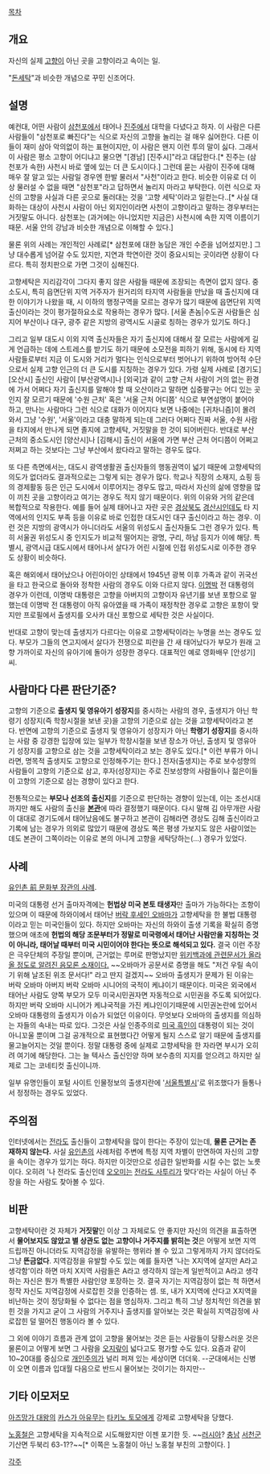 [[목차]]
== 개요 ==
자신의 실제 [[고향]]이 아닌 곳을 고향이라고 속이는 일.

"[[돈세탁]]"과 비슷한 개념으로 꾸민 신조어다.

== 설명 ==
예컨대, 어떤 사람이 [[삼천포]]에서 태어나 [[진주]]에서 대학을 다녔다고 하자. 이 사람은 다른 사람들이 "삼천포로 빠진다"는 식으로 자신의 고향을 놀리는 걸 매우 싫어한다. 다른 이들이 재미 삼아 악의없이 하는 표현이지만, 이 사람은 왠지 이런 투의 말이 싫다. 그래서 이 사람은 평소 고향이 어디냐고 물으면 "[경남] [진주시]"라고 대답한다.[* 진주는 (삼천포가 속한) 사천시 바로 옆에 있는 더 큰 도시이다.] 그런데 묻는 사람이 진주에 대해 매우 잘 알고 있는 사람일 경우엔 한발 물러서 "사천"이라고 한다. 비슷한 이유로 더 이상 물러설 수 없을 때면 "삼천포"라고 답하면서 놀리지 마라고 부탁한다. 이런 식으로 자신의 고향을 사실과 다른 곳으로 둘러대는 것을 '고향 세탁'이라고 일컫는다..[* 사실 대화하는 대상이 사천시 사람이 아닌 외지인이라면 사천이 고향이라고 말하는 경우부터는 거짓말도 아니다. 삼천포는 (과거에는 아니었지만 지금은) 사천시에 속한 지역 이름이기 때문. 서울 안의 강남과 비슷한 개념으로 이해할 수 있다.] 

물론 위의 사례는 개인적인 사례로[* 삼천포에 대한 농담은 개인 수준을 넘어섰지만.] 그냥 대수롭게 넘어갈 수도 있지만, 지연과 학연이란 것이 중요시되는 곳이라면 상황이 다르다. 특히 정치판으로 가면 그것이 심해진다.

고향세탁은 지리감각이 그다지 좋지 않은 사람들 때문에 조장되는 측면이 없지 않다. 중소도시, 특히 읍면단위 지역 거주자가 원거리의 타지역 사람들을 만났을 때 출신지에 대한 이야기가 나왔을 때, 시 이하의 행정구역을 모르는 경우가 많기 때문에 읍면단위 지역 출신이라는 것이 평가절하요소로 작용하는 경우가 많다. [서울 촌놈|수도권 사람들은 심지어 부산이나 대구, 광주 같은 지방의 광역시도 시골로 칭하는 경우가 있기도 하다.] 

그리고 일부 대도시 이외 지역 출신자들은 자기 출신지에 대해서 잘 모르는 사람에게 길게 언급하는 데에 스트레스를 받기도 하기 때문에 소모전을 피하기 위해, 동시에 타 지역 사람들로부터 지금 이 도시와 거리가 멀다는 인식으로부터 벗어나기 위하여 방어적 수단으로서 실제 고향 인근의 더 큰 도시를 지칭하는 경우가 있다. 가령 실제 사례로 [경기도] [오산시] 출신인 사람이 [부산광역시]나 [외국]과 같이 고향 근처 사람이 거의 없는 환경에 가서 어쩌다 자기 출신지를 말해야 할 때 오산이라고 말하면 십중팔구는 어디 있는 곳인지 잘 모르기 때문에 '수원 근처' 혹은 '서울 근처 어디쯤' 식으로 부연설명이 붙어야 하고, 만나는 사람마다 그런 식으로 대화가 이어지다 보면 나중에는 [귀차니즘]이 몰려와서 그냥 '수원', '서울'이라고 대충 말하게 되는데 그러다 어쩌다 진짜 서울, 수원 사람을 타지에서 만나게 되면 졸지에 고향세탁, 거짓말을 한 것이 되어버린다. 반대로 부산 근처의 중소도시인 [양산시]나 [김해시] 출신이 서울에 가면 부산 근처 어디쯤이 어쩌고저쩌고 하는 것보다는 그냥 부산에서 왔다라고 말하는 경우도 많다.

또 다른 측면에서는, 대도시 광역생활권 출신자들의 행동권역이 넓기 때문에 고향세탁의 의도가 없더라도 결과적으로는 그렇게 되는 경우가 많다. 학교나 직장의 소재지, 쇼핑 등의 경제활동 등은 인근 도시에서 이루어지는 경우도 많고, 따라서 자신의 삶에 영향을 많이 끼친 곳을 고향이라고 여기는 경우도 적지 않기 때문이다. 위의 이유와 거의 같은데 복합적으로 작용한다. 예를 들어 실제 태어나고 자란 곳은 [[경상북도]] [[경산시]]인데도 타 지역에서의 인지도 부족 등을 이유로 바로 인접한 대도시인 대구 출신이라고 하는 경우. 이런 것은 지방의 광역시가 아니더라도 서울의 위성도시 출신자들도 그런 경우가 있다. 특히 서울권 위성도시 중 인지도가 비교적 떨어지는 광명, 구리, 하남 등지가 이에 해당. 특별시, 광역시급 대도시에서 태어나서 살다가 어린 시절에 인접 위성도시로 이주한 경우도 상황이 비슷하다.

혹은 해외에서 태어났으나 어린아이인 상태에서 1945년 광복 이후 가족과 같이 귀국선을 타고 한국으로 돌아와 정착한 사람의 경우도 이와 다르지 않다. [[이명박]] 전 대통령의 경우가 이런데, 이명박 대통령은 고향을 아버지의 고향이자 유년기를 보낸 포항으로 말했는데 이명박 전 대통령이 아직 유아였을 때 가족이 재정착한 경우로 고향은 포항이 맞지만 프로필에서 출생지를 오사카 대신 포항으로 세탁한 것은 사실이다.

반대로 고향이 맞는데 출생지가 다르다는 이유로 고향세탁이라는 누명을 쓰는 경우도 있다. 부모가 그들의 연고지에서 살다가 전쟁으로 피란을 간 새 태어났다가 부모가 원래 고향 가까이로 자신의 유아기에 돌아가 성장한 경우다. 대표적인 예로 영화배우 [안성기] 씨.
== 사람마다 다른 판단기준? ==
고향의 기준으로 '''출생지 및 영유아기 성장지'''를 중시하는 사람의 경우, 출생지가 아닌 학령기 성장지(즉 학창시절을 보낸 곳)을 고향의 기준으로 삼는 것을 고향세탁이라고 본다. 반면에 고향의 기준으로 출생지 및 영유아기 성장지가 아닌 '''학령기 성장지'''를 중시하는 사람 중 강경한 입장에 있는 일부가 학창시절을 보낸 장소가 아닌, 출생지 및 영유아기 성장지를 고향으로 삼는 것을 고향세탁이라고 보는 경우도 있다.[* 이런 부류가 아니라면, 명목적 출생지도 고향으로 인정해주기는 한다.] 전자(출생지)는 주로 보수성향의 사람들이 고향의 기준으로 삼고, 후자(성장지)는 주로 진보성향의 사람들이나 젊은이들이 고향의 기준으로 삼는 경향이 있다고 한다.

전통적으로는 '''부모나 선조의 출신지'''를 기준으로 판단하는 경향이 있는데, 이는 조선시대까지만 해도 사람의 출신을 '''[[본관]]'''에 따라 결정했기 때문이다. 다시 말해 김 아무개란 사람이 대대로 경기도에서 태어났음에도 불구하고 본관이 김해라면 경상도 김해 출신이라고 기록에 남는 경우가 의외로 많았기 때문에 경상도 쪽은 평생 가보지도 않은 사람이었는데도 본관이 그쪽이라는 이유로 본의 아니게 고향을 세탁당하는(…) 경우가 있었다.
== 사례 ==
[http://www.sjbnews.com/blog2/editor_list.php?idxno=1080&cidxno=2&page=1&blog_id=darisil 유인촌 前 문화부 장관의 사례].

미국의 대통령 선거 출마자격에는 '''헌법상 미국 본토 태생자'''만 출마가 가능하다는 조항이 있으며 이 때문에 하와이에서 태어난 [[버락 후세인 오바마]]가 고향세탁을 한 불법 대통령이라고 믿는 미국인들이 있다. 하지만 오바마는 자신의 하와이 출생 기록을 확실히 증명했으며 애초에 '''헌법의 해당 조문부터가 정말로 미국령에서 태어난 사람만을 지칭하는 것이 아니라, 태어날 때부터 미국 시민이어야 한다는 뜻으로 해석되고 있다.''' 결국 이런 주장은 극우단체의 주장일 뿐이며, 근거없는 루머로 판명났지만 [http://en.wikipedia.org/wiki/Barack_Obama_citizenship_conspiracy_theories 위키백과에 관련문서가 올라올 정도로 알려진 음모론 소재이다.] ~~오바마가 공문서로 증명을 해도 "저건 우릴 속이기 위해 날조된 위조 문서다!" 라고 딴지 걸겠지~~ 
오바마 출생지가 문제가 된 이유는 버락 오바마 아버지 버락 오바마 시니어의 국적이 케냐이기 때문이다. 미국은 외국에서 태어난 사람도 양쪽 부모가 모두 미국시민권자면 자동적으로 시민권을 주도록 되어있다. 하지만 버락 오바마 시니어가 케냐국적을 가진 케냐인이기때문에 시민권논란에 있어서 오바마 대통령의 출생지가 이슈가 되었던 이유이다.  
무엇보다 오바마의 출생지를 의심하는 자들의 속내는 따로 있다. 그것은 사실 인종주의로 [[미국 흑인]]이 대통령이 되는 것이 아니꼬울 뿐이며 그걸 공개적으로 표현했다간 어떻게 될지 스스로 알기 때문에 출생지를 물고늘어지는 것일 뿐이다. 정말 대통령 중에 실제로 고향세탁을 한 자라면 부시가 오히려 여기에 해당한다. 그는 늘 텍사스 출신인양 하며 보수층의 지지를 얻으려고 하지만 실제로 그는 코네티컷 출신이니까. 

일부 유명인들이 포털 사이트 인물정보의 출생지란에 '[[서울특별시]]'로 위조했다가 들통나서 정정하는 경우도 있었다.



== 주의점 ==
인터넷에서는 [[전라도]] 출신들이 고향세탁을 많이 한다는 주장이 있는데, '''물론 근거는 존재하지 않는다.''' 사실 [[유인촌]]의 사례처럼 주변에 특정 지역 차별이 만연하여 자신의 고향을 속이는 경우가 있기는 하다. 하지만 이것만으로 성급한 일반화를 시킬 수는 없는 노릇이다. 오히려 '나 전라도 출신인데 [[오오미]]는 [[전라도 사투리]]가 맞다'라는 사실이 아닌 주장을 하는 사람도 찾아볼 수 있다.

== 비판 ==
고향세탁이란 것 자체가 '''거짓말'''인 이상 그 자체로도 안 좋지만 자신의 의견을 표출하면서 '''물어보지도 않았고 별 상관도 없는 고향이나 거주지를 밝히는 것'''은 어떻게 보면 지역드립까진 아니더라도 지역감정을 유발하는 행위라 볼 수 있고 그렇게까지 가지 않더라도 그냥 '''뜬금없다'''. 지역감정을 유발할 수도 있는 예를 들자면 '나는 X지역에 살지만 A라고 생각함'이라 하면 마치 X지역 사람들은 A라고 생각하지 않는게 일반적이고 A라고 생각하는 자신은 뭔가 특별한 사람인양 포장하는 것. 결국 자기는 지역감정이 없는 척 하면서 정작 자신도 지역감정에 사로잡힌 것을 인증하는 셈. 또, 내가 X지역에 산다고 X지역을 비난하는 것이 정당화될 수 없다는 점을 명심하자. 그리고 특히 그냥 정치적인 의견을 밝힌 것을 가지고 굳이 그 사람의 거주지나 출생지를 알아보는 것은 확실히 지역감정에 사로잡힌 덜 떨어진 행동이라 볼 수 있다.

그 외에 이야기 흐름과 관계 없이 고향을 물어보는 것은 듣는 사람들이 당황스러운 것은 물론이고 어떻게 보면 그 사람을 [[오지랖]]이 넓다고도 평가할 수도 있다. 요즘과 같이 10~20대를 중심으로 [[개인주의]]가 널리 퍼져 있는 세상이면 더더욱. --군대에서는 신병이 오면 이름과 입대월 다음으로 반드시 물어보는 것이기는 하지만--
== 기타 이모저모 ==
[[아즈망가 대왕]]의 [[카스가 아유무]]는 [[타키노 토모]]에게 강제로 고향세탁을 당했다.

[[노홍철]]은 고향세탁을 지속적으로 시도해왔지만 이젠 포기한 듯. ~~[[러시아]]? [[충남]] [[서천군]] 기산면 두북리 63-1??~~[* 이쪽은 노홍철이 아닌 노홍철 부친의 고향이다. ]


[[각주]]
